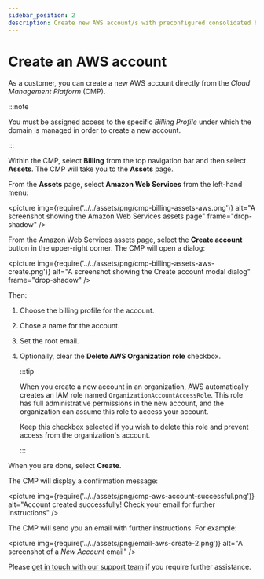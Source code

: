 ```yaml
---
sidebar_position: 2
description: Create new AWS account/s with preconfigured consolidated billing directly from Cloud Management Platform
---
```


# Create an AWS account

As a customer, you can create a new AWS account directly from the _Cloud Management Platform_ (CMP).

:::note

You must be assigned access to the specific _Billing Profile_ under which the domain is managed in order to create a new account.

:::

Within the CMP, select **Billing** from the top navigation bar and then select **Assets**. The CMP will take you to the **Assets** page.

From the **Assets** page, select **Amazon Web Services** from the left-hand menu:

<picture
  img={require('../../assets/png/cmp-billing-assets-aws.png')}
  alt="A screenshot showing the Amazon Web Services assets page"
  frame="drop-shadow"
/>

From the Amazon Web Services assets page, select the **Create account** button in the upper-right corner. The CMP will open a dialog:

<picture
  img={require('../../assets/png/cmp-billing-assets-aws-create.png')}
  alt="A screenshot showing the Create account modal dialog"
  frame="drop-shadow"
/>

Then:

1. Choose the billing profile for the account.
2. Chose a name for the account.
3. Set the root email.
4. Optionally, clear the **Delete AWS Organization role** checkbox.

   :::tip

   When you create a new account in an organization, AWS automatically creates an IAM role named `OrganizationAccountAccessRole`.
   This role has full administrative permissions in the new account, and the organization can assume this role to access your account.

   Keep this checkbox selected if you wish to delete this role and prevent access from the organization's account.

   :::

When you are done, select **Create**.

The CMP will display a confirmation message:

<picture
  img={require('../../assets/png/cmp-aws-account-successful.png')}
  alt="Account created successfully! Check your email for further instructions"
/>

The CMP will send you an email with further instructions. For example:

<picture
  img={require('../../assets/png/email-aws-create-2.png')}
  alt="A screenshot of a _New Account_ email"
/>

Please [get in touch with our support team](https://support.doit-intl.com) if you require further assistance.
